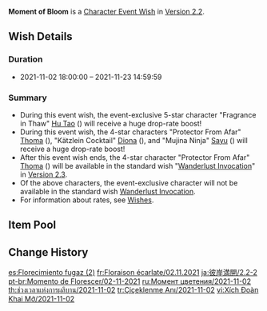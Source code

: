 {{Wish
|name              = Moment of Bloom 2021-11-02
|image             = Moment of Bloom 2021-11-02.png
|type              = Character Event
|duration          = event
|time_start        = 2021-11-02 18:00:00
|time_end          = 2021-11-23 14:59:59
|link              = https://genshin.hoyoverse.com/en/news/detail/16822
|preceding         = Farewell of Snezhnaya/2021-10-13
|succeeding        = Secretum Secretorum/2021-11-24
|succeeding2       = Born of Ocean Swell/2021-11-24
|alongside         = Epitome Invocation/2021-11-02
|previous          = Moment of Bloom/2021-03-02
|next              = Moment of Bloom/2023-02-07
}}
'''Moment of Bloom''' is a [[Character Event Wish]] in [[Version 2.2]].

==Wish Details==
===Duration===
* 2021-11-02 18:00:00 &ndash; 2021-11-23 14:59:59

===Summary===
* During this event wish, the event-exclusive 5-star character "Fragrance in Thaw" [[Hu Tao]] ({{Pyro}}) will receive a huge drop-rate boost!
* During this event wish, the 4-star characters "Protector From Afar" [[Thoma]] ({{Pyro}}), "Kätzlein Cocktail" [[Diona]] ({{Cryo}}), and "Mujina Ninja" [[Sayu]] ({{Anemo}}) will receive a huge drop-rate boost!
* After this event wish ends, the 4-star character "Protector From Afar" [[Thoma]] ({{Pyro}}) will be available in the standard wish "[[Wanderlust Invocation]]" in [[Version 2.3]].
* Of the above characters, the event-exclusive character will not be available in the standard wish [[Wanderlust Invocation]].
* For information about rates, see [[Wish]]es.

==Item Pool==
{{Wish Pool
|character_5_F = Hu Tao
|character_4_F = Thoma; Diona; Sayu
|character_5   = Diluc; Jean; Keqing; Mona; Qiqi
|character_4   = Barbara; Beidou; Bennett; Chongyun; Fischl; Kujou Sara; Ningguang; Noelle; Razor; Rosaria; Sucrose; Xiangling; Xingqiu; Xinyan; Yanfei
|weapon_4      = Dragon's Bane; Eye of Perception; Favonius Codex; Favonius Greatsword; Favonius Lance; Favonius Sword; Favonius Warbow; Lion's Roar; Rainslasher; Rust; Sacrificial Bow; Sacrificial Fragments; Sacrificial Greatsword; Sacrificial Sword; The Bell; The Flute; The Stringless; The Widsith
|weapon_3      = Black Tassel; Bloodtainted Greatsword; Cool Steel; Debate Club; Emerald Orb; Ferrous Shadow; Harbinger of Dawn; Magic Guide; Raven Bow; Sharpshooter's Oath; Skyrider Sword; Slingshot; Thrilling Tales of Dragon Slayers
}}

==Change History==
{{Change History|2.2}}

[[es:Florecimiento fugaz (2)]]
[[fr:Floraison écarlate/02.11.2021]]
[[ja:彼岸満開/2.2-2]]
[[pt-br:Momento de Florescer/02-11-2021]]
[[ru:Момент цветения/2021-11-02]]
[[th:ช่วงเวลาแห่งการผลิบาน/2021-11-02]]
[[tr:Çiçeklenme Anı/2021-11-02]]
[[vi:Xích Đoàn Khai Mở/2021-11-02]]